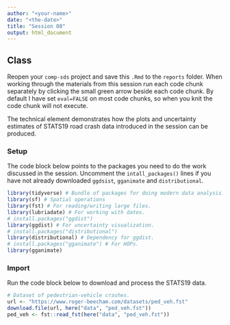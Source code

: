 ```yaml
---
author: "<your-name>"
date: "<the-date>"
title: "Session 08"
output: html_document
---
```


## Class

Reopen your `comp-sds` project and save this `.Rmd` to the `reports` folder. When working through the materials from this session run each code chunk separately by clicking the small green arrow beside each code chunk. By default I have set `eval=FALSE` on most code chunks, so when you knit the code chunk will not execute.

The technical element demonstrates how the plots and uncertainty estimates of STATS19 road crash data introduced in the session can be produced.

### Setup

The code block below points to the packages you need to do the work discussed in the session. Uncomment the `intall_packages()` lines if you have not already downloaded `ggdsist`, `gganimate` and `distributional`.

```r
library(tidyverse) # Bundle of packages for doing modern data analysis.
library(sf) # Spatial operations
library(fst) # For reading/writing large files.
library(lubriadate) # For working with dates.
# install.packages("ggdist")
library(ggdist) # For uncertainty visualization.
# install.packages("distributional")
library(distributional) # Dependency for ggdist.
# install.packages("gganimate") # For HOPs.
library(gganimate)
```

### Import

Run the code block below to download and process the STATS19 data.

```r
# Dataset of pedestrian-vehicle crashes.
url <- "https://www.roger-beecham.com/datasets/ped_veh.fst"
download.file(url, here("data", "ped_veh.fst"))
ped_veh <- fst::read_fst(here("data", "ped_veh.fst"))
```
